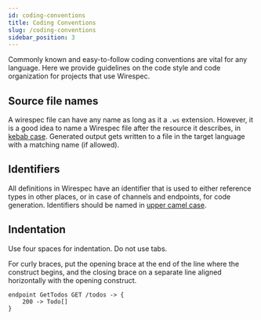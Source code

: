 ```yaml
---
id: coding-conventions
title: Coding Conventions
slug: /coding-conventions
sidebar_position: 3
---
```


Commonly known and easy-to-follow coding conventions are vital for any language. Here we provide guidelines on the code
style and code organization for projects that use Wirespec.

## Source file names

A wirespec file can have any name as long as it a `.ws` extension. However, it is a good idea to name a Wirespec
file after the resource it describes, in [kebab case](https://en.wikipedia.org/wiki/Letter_case#Kebab_case). Generated
output gets written to a file in the target language with a matching name (if allowed).

## Identifiers

All definitions in Wirespec have an identifier that is used to either reference types in other places, or in case of
channels and endpoints, for code generation. Identifiers should be named in
[upper camel case](https://en.wikipedia.org/wiki/Camel_case).

## Indentation

Use four spaces for indentation. Do not use tabs.

For curly braces, put the opening brace at the end of the line where the construct begins, and the closing brace on a
separate line aligned horizontally with the opening construct.

```wirespec
endpoint GetTodos GET /todos -> {
    200 -> Todo[]
}
```
